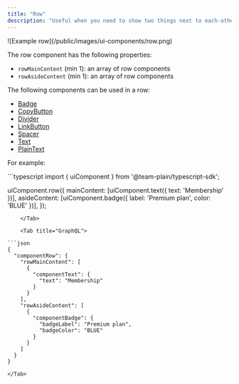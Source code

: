 ```yaml
---
title: "Row"
description: "Useful when you need to show two things next to each-other."
---
```


<Frame>![Example row](/public/images/ui-components/row.png)</Frame>

The row component has the following properties:

- `rowMainContent` (min 1): an array of row components
- `rowAsideContent` (min 1): an array of row components

The following components can be used in a row:

- [Badge](/ui-components/badge)
- [CopyButton](/ui-components/copy-button)
- [Divider](/ui-components/divider)
- [LinkButton](/ui-components/link-button)
- [Spacer](/ui-components/spacer)
- [Text](/ui-components/text)
- [PlainText](/ui-components/plain-text)

For example:

<Tabs>
    <Tab title="Typescript SDK">
```typescript
import { uiComponent } from '@team-plain/typescript-sdk';
 
uiComponent.row({
  mainContent: [uiComponent.text({ text: 'Membership' })],
  asideContent: [uiComponent.badge({ label: 'Premium plan', color: 'BLUE' })],
});
```
    </Tab>

    <Tab title="GraphQL">

```json
{
  "componentRow": {
    "rowMainContent": [
      {
        "componentText": {
          "text": "Membership"
        }
      }
    ],
    "rowAsideContent": [
      {
        "componentBadge": {
          "badgeLabel": "Premium plan",
          "badgeColor": "BLUE"
        }
      }
    ]
  }
}
```

    </Tab>

</Tabs>
